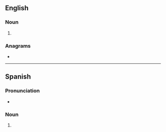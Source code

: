 ==English==

===Noun===
{{head|en|noun plural form}}

# {{plural of|mojo|lang=en}}

===Anagrams===
* {{anagrams|en|a=jmoos|jomos}}

----

==Spanish==

===Pronunciation===
* {{es-IPA}}

===Noun===
{{head|es|noun form}}

# {{plural of|mojo|lang=es}}